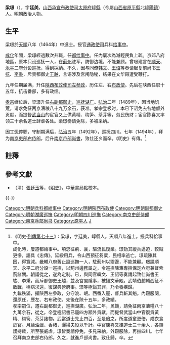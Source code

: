 {{明清人物信息框
| 姓名 = 梁璟
| 原名 =
| 圖片名稱= 
| 圖片大小 = 
| 圖片說明 = 
| 最高職務 = 明南京兵部尚書
| 屆數 = 
| 國家 = 大明
| 前任 = 
| 繼任 = 
| 爵位 =
| 籍貫 = [[山西承宣布政使司|山西承宣布政使司]][[崞縣|崞縣]]
| 族裔 = 漢族
| 旗籍 = 
| 字號 = 字廷美
| 諡號 = 
| 出生日期 = [[宣德|宣德]]五年（1430年）
| 出生地點 = [[山西承宣布政使司|山西]][[崞縣|崞縣]]
| 逝世日期 = [[弘治_(明)|弘治]]十五年（1502年）
| 逝世地點 = [[山西承宣布政使司|山西]][[崞縣|崞縣]]
| 墓葬 =
| 配偶 =
| 親屬 =
| 出身 = 
*天順八年甲申科同進士出身
| 經歷 = 
| 著作 =
}}

'''梁璟'''（{{bd|1430年||1502年|catIdx=Liang梁}}），字'''廷美'''，[[山西承宣布政使司|山西承宣布政使司]][[太原府|太原府]][[崞縣|崞縣]]（今屬[[山西省|山西省]][[原平縣|原平縣]]北[[崞陽鎮|崞陽鎮]]）人。[[明朝|明朝]]政治人物。

==生平==
梁璟於[[天順_(明)|天順]]八年（1464年）中進士。授官[[通政使司|通政使司]]兵科[[给事中|给事中]]。

[[成化|成化]]年間，梁璟經過數次升職，任[[都给事中|都给事中]]。任內屢次為減輕民負上疏。京郊八府地區，原本只设巡抚一人，在[[蓟州|蓟州]]驻军，防御边境，不能兼顾。曾璟建言在[[顺天|顺天]]、[[永平|永平]]二府分设巡抚，得到採納。不久，因与同僚[[韩文|韩文]]、[[王诏|王诏]]等奏请起复前尚书[[王弦|王弦]]、[[李秉|李秉]]，斥责都御史[[王越|王越]]，言语涉及宫闱隐秘，结果在文华殿遭受鞭打。

九年任期届满，升任[[陕西承宣布政使司|陕西]][[布政使司|布政使司]][[左参政|左参政]]，历任左、右[[布政使|布政使]]。先后在陕西任职十五年，抗击番部，多有政绩。

[[明孝宗|孝宗]]继位后，梁璟升任[[右副都御史|右副都御史]]，[[巡抚|巡抚]][[湖广承宣布政使司|湖广]]。[[弘治_(明朝)|弘治]]二年（1489年），因当地饥荒，请求免征两京漕粮八十九万余石，获准。孝宗登极时，本已下诏免去各地额外贡献，而提督[[武当山|武当山]]的宦官又上供黄精、梅笋、茶芽等，劳民伤财；宦官陈喜又率领三十余名道士肆虐各处。梁璟奏请免除，多被采纳。

因[[丁忧|丁忧]]停职，守制期满后，[[弘治_(明)|弘治]]五年（1492年），巡抚四川。七年（1494年），拜为[[南京吏部右侍郎|南京吏部右侍郎]]，后升[[南京戶部尚書|南京戶部尚書]]，致仕还乡而卒。《明史》有傳。<ref>《明史·[[s:明史/卷185|列傳第七十三]]》：梁璟，字廷美，崞縣人。天順八年進士。授兵科給事中。<br>成化時，屢遷都給事中。項忠征荊、襄，驅流民復業。璟劾其縱兵逼迫，較賊更慘，語具《忠傳》。延綏用兵，令山西預征芻粟，民相率逃亡。璟疏陳其困，得寬減。畿輔八府舊止設巡撫一人，駐薊州以禦邊，不能兼顧。璟請順天、永平二府分設一巡撫，以薊州邊務屬之，令巡撫陳濂專撫保定六府兼督紫荊諸關。朝議從之，遂為定制。已，與同官韓文、王詔等奏請起致仕尚書王竑、李秉，而斥都御史王越，並及宮闈隱事，被撻文華殿。武靖伯趙輔西征不敢戰，稱病求還，復謀典營府事。璟等極論其罪，乃令養疾歸。<br>九載秩滿，擢陝西左參政，分守洮、岷。西番入寇，督兵斬其魁。內艱服闋，還原任，歷左、右布政使。先後在陝十五年，多政績。<br>孝宗嗣位，遷右副都御史，巡撫湖廣。弘治二年，民饑，請免征兩京漕糧八十九萬余石，從之。帝登極詔書已罷四方額外貢獻，而提督武當山中官復貢黃精、梅筍、茶芽諸物。武當道士先止四百，至是倍之，所度道童更倍，咸衣食於官。月給油蠟、香楮，灑掃夫役以千計。中官陳喜又攜道士三十余人，各領護持敕，所至張威虐。璟皆奏請停免，多見采納。外艱服除，再撫四川。七年召拜南京吏部右侍郎。久之，就進戶部尚書。致仕歸，卒。</ref>

==註釋==
{{reflist}}

==參考文獻==
*（清）[[張廷玉|張廷玉]]等，《[[明史|明史]]》，中華書局點校本。

{{-}}
{{天順八年甲申科殿試金榜}}

{{DEFAULTSORT:Liang梁}}
[[Category:明朝兵科都給事中|Category:明朝兵科都給事中]]
[[Category:明朝陝西布政使|Category:明朝陝西布政使]]
[[Category:明朝副都御史|Category:明朝副都御史]]
[[Category:明朝湖廣巡撫|Category:明朝湖廣巡撫]]
[[Category:明朝四川巡撫|Category:明朝四川巡撫]]
[[Category:南京吏部侍郎|Category:南京吏部侍郎]]
[[Category:南京兵部尚书|Category:南京兵部尚书]]
[[Category:原平人|Category:原平人]]
[[Category:梁姓|J]]